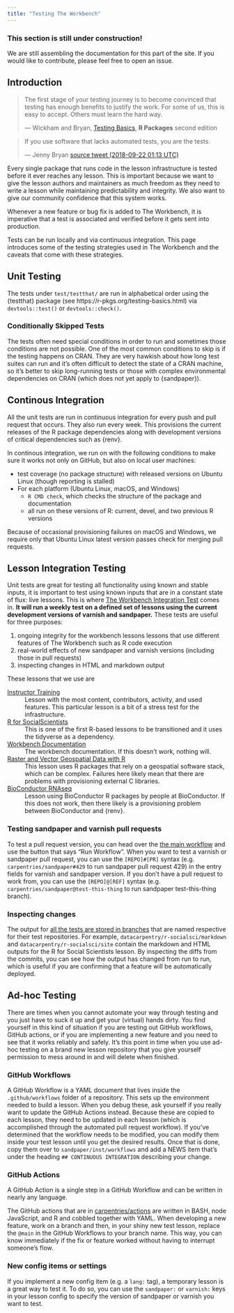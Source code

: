 ```yaml
---
title: "Testing The Workbench"
---
```


::: {.callout-warning}

### This section is still under construction!

We are still assembling the documentation for this part of the site. If you
would like to contribute, please feel free to open an issue.

:::

## Introduction

> The first stage of your testing journey is to become convinced that testing
> has enough benefits to justify the work. For some of us, this is easy to
> accept. Others must learn the hard way.
>
> --- Wickham and Bryan, [Testing
> Basics](https://r-pkgs.org/testing-basics.html), **R Packages** second edition

> If you use software that lacks automated tests, you are the tests.
>
> --- Jenny Bryan [source tweet (2018-09-22 01:13 UTC)](https://twitter.com/jennybryan/status/1043307291909316609)

Every single package that runs code in the lesson infrastructure is tested
before it ever reaches any lesson. This is important because we want to give the
lesson authors and maintainers as much freedom as they need to write a lesson
while maintaining predictability and integrity. We also want to give our
community confidence that this system works. 

Whenever a new feature or bug fix is added to The Workbench, it is imperative
that a test is associated and verified before it gets sent into production.

Tests can be run locally and via continuous integration. This page introduces
some of the testing strategies used in The Workbench and the caveats that come
with these strategies.

## Unit Testing {#sec-unit-tests}

The tests under `test/testthat/` are run in alphabetical order using the
{testthat} package (see https://r-pkgs.org/testing-basics.html) via
`devtools::test()` or `devtools::check()`.

### Conditionally Skipped Tests

The tests often need special conditions in order to run and sometimes those
conditions are not possible. One of the most common conditions to skip is if
the testing happens on CRAN. They are very hawkish about how long test suites
can run and it's often difficult to detect the state of a CRAN machine, so it's
better to skip long-running tests or those with complex environmental
dependencies on CRAN (which does not yet apply to {sandpaper}).

## Continous Integration {#sec-ci}

All the unit tests are run in continuous integration for every push and pull
request that occurs. They also run every week. This provisions the current
releases of the R package dependencies along with development versions of
critical dependencies such as {renv}.

In continous integration, we run on with the following conditions to make sure
it works not only on GitHub, but also on local user machines:

 - test coverage (no package structure) with released versions on Ubuntu Linux
   (though reporting is stalled)
 - For each platform (Ubuntu Linux, macOS, and Windows)
   - `R CMD check`, which checks the structure of the package and documentation
   - all run on these versions of R: current, devel, and two previous R versions

Because of occasional provisioning failures on macOS and Windows, we require
only that Ubuntu Linux latest version passes check for merging pull requests.

## Lesson Integration Testing {#sec-integration}

Unit tests are great for testing all functionality using known and stable
inputs, it is important to test using known inputs that are in a constant state
of flux: live lessons. This is where [The Workbench Integration
Test](https://github.com/carpentries/workbench-integration-test) comes in. **It
will run a weekly test on a defined set of lessons using the current development
versions of varnish and sandpaper.** These tests are useful for three purposes:

1. ongoing integrity for the workbench lessons lessons that use different
   features of The Workbench such as R code execution
2. real-world effects of new sandpaper and varnish versions (including those in
   pull requests)
3. inspecting changes in HTML and markdown output

These lessons that we use are

[Instructor Training](https://github.com/carpentries/instructor-training)
: Lesson with the most content, contributors, activity, and used features. This
  particular lesson is a bit of a stress test for the infrastructure.

[R for SocialScientists](https://github.com/datacarpentry/r-socialsci)
: This is one of the first R-based lessons to be transitioned and it uses the
  tidyverse as a dependency.

[Workbench Documentation](https://github.com/carpentries/sandpaper-docs)
: The workbench documentation. If this doesn't work, nothing will.

[Raster and Vector Geospatial Data with R](https://github.com/datacarpentry/r-raster-vector-geospatial)
: This lesson uses R packages that rely on a geospatial software stack, which
  can be complex. Failures here likely mean that there are problems with
  provisioning external C libraries.

[BioConductor RNAseq](https://github.com/carpentries-incubator/bioc-rnaseq)
: Lesson using BioConductor R packages by people at BioConductor. If this does
  not work, then there likely is a provisioning problem between BioConductor and
  {renv}.

### Testing sandpaper and varnish pull requests

To test a pull request version, you can head over the [the main
workflow](https://github.com/carpentries/workbench-integration-test/actions/workflows/main.yml)
and use the button that says "Run Workflow". When you want to test a varnish or
sandpaper pull request, you can use the `[REPO]#[PR]` syntax (e.g.
`carpentries/sandpaper#429` to run sandpaper pull request 429) in the entry
fields for varnish and sandpaper version. If you don't have a pull request to
work from, you can use the `[REPO]@[REF]` syntax (e.g.
`carpentries/sandpaper@test-this-thing` to run sandpaper test-this-thing
branch).


### Inspecting changes 

The output for [all the tests are stored in
branches](https://github.com/carpentries/workbench-integration-test/branches/active)
that are named respective for their test repositories. For example,
`datacarpentry/r-socialsci/markdown` and `datacarpentry/r-socialsci/site`
contain the markdown and HTML outputs for the R for Social Scientists lesson. By
inspecting the diffs from the commits, you can see how the output has changed
from run to run, which is useful if you are confirming that a feature will be
automatically deployed.

## Ad-hoc Testing {#sec-ad-hoc}

There are times when you cannot automate your way through testing and you just
have to suck it up and get your (virtual) hands dirty. You find yourself in this
kind of situation if you are testing out GitHub workflows, GitHub actions, or if
you are implementing a new feature and you need to see that it works reliably
and safely. It's this point in time when you use ad-hoc testing on a brand new
lesson repository that you give yourself permission to mess around in and will
delete when finished.

### GitHub Workflows

A GitHub Workflow is a YAML document that lives inside the `.github/workflows`
folder of a repository. This sets up the environment needed to build a lesson.
When you debug these, ask yourself if you really want to update the GitHub
Actions instead. Because these are copied to each lesson, they need to be
updated in each lesson (which is accomplished through the automated pull request
workflow). If you've determined that the workflow needs to be modified, you can
modify them inside your test lesson until you get the desired results. Once that
is done, copy them over to `sandpaper/inst/workflows` and add a NEWS item that's
under the heading `## CONTINUOUS INTEGRATION` describing your change. 

### GitHub Actions

A GitHub Action is a single step in a GitHub Workflow and can be written in
nearly any language.

The GitHub actions that are in [carpentries/actions](https://github.com/carpentries/actions) 
are written in BASH, node JavaScript, and R and cobbled together with YAML. When
developing a new feature, work on a branch and then, in your shiny new test
lesson, replace the `@main` in the GitHub Workflows to your branch name. This
way, you can know immediately if the fix or feature worked without having to
interrupt someone's flow.

### New config items or settings

If you implement a new config item (e.g. a `lang:` tag), a temporary lesson is a
great way to test it. To do so, you can use the `sandpaper: ` or `varnish: `
keys in your lesson config to specify the version of sandpaper or varnish you
want to test. 

